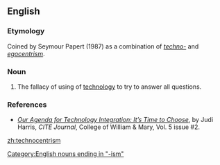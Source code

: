 ==English==

===Etymology===
Coined by Seymour Papert (1987) as a combination of ''[[techno-]]'' and ''[[egocentrism]]''.

===Noun===
{{en-noun|-}}

# The fallacy of using of [[technology]] to try to answer all questions.

===References===
* ''[http://www.citejournal.org/vol5/iss2/editorial/article1.cfm Our Agenda for Technology Integration: It’s Time to Choose]'', by Judi Harris, ''CITE Journal'', College of William & Mary, Vol. 5 issue #2.

[[Category:English nouns ending in "-ism"]]

[[zh:technocentrism]]